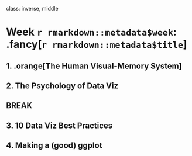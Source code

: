 
class: inverse, middle

# Week `r rmarkdown::metadata$week`: .fancy[`r rmarkdown::metadata$title`]

## 1. .orange[The Human Visual-Memory System]
## 2. The Psychology of Data Viz

## BREAK

## 3. 10 Data Viz Best Practices
## 4. Making a (good) ggplot
